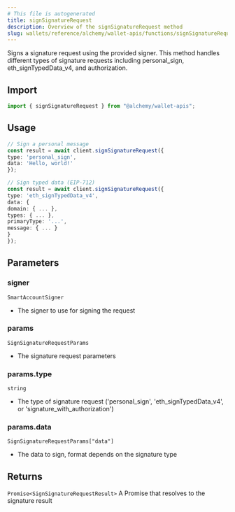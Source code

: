 ```yaml
---
# This file is autogenerated
title: signSignatureRequest
description: Overview of the signSignatureRequest method
slug: wallets/reference/alchemy/wallet-apis/functions/signSignatureRequest
---
```


Signs a signature request using the provided signer.
This method handles different types of signature requests including personal_sign, eth_signTypedData_v4, and authorization.

## Import

```ts
import { signSignatureRequest } from "@alchemy/wallet-apis";
```

## Usage

```ts
// Sign a personal message
const result = await client.signSignatureRequest({
type: 'personal_sign',
data: 'Hello, world!'
});

// Sign typed data (EIP-712)
const result = await client.signSignatureRequest({
type: 'eth_signTypedData_v4',
data: {
domain: { ... },
types: { ... },
primaryType: '...',
message: { ... }
}
});
```

## Parameters

### signer

`SmartAccountSigner`

- The signer to use for signing the request

### params

`SignSignatureRequestParams`

- The signature request parameters

### params.type

`string`

- The type of signature request ('personal_sign', 'eth_signTypedData_v4', or 'signature_with_authorization')

### params.data

`SignSignatureRequestParams["data"]`

- The data to sign, format depends on the signature type

## Returns

`Promise<SignSignatureRequestResult>`
A Promise that resolves to the signature result
